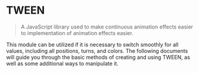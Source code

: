 
# TWEEN

> A JavaScript library used to make continuous animation effects easier to implementation of animation effects easier.

This module can be utilized if it is necessary to switch smoothly for all values, including all positions, turns, and colors. The following documents will guide you through the basic methods of creating and using TWEEN, as well as some additional ways to manipulate it.

<Card
  title="TWEEN.js github"
  href="https://github.com/tweenjs/tween.js"
  target="_blank"
/>
